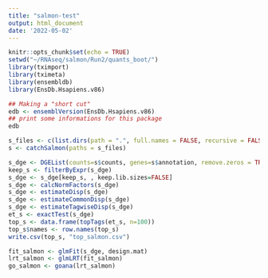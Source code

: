 ```yaml
---
title: "salmon-test"
output: html_document
date: '2022-05-02'
---
```


```r
knitr::opts_chunk$set(echo = TRUE)
setwd("~/RNAseq/salmon/Run2/quants_boot/")
library(tximport)
library(tximeta)
library(ensembldb)
library(EnsDb.Hsapiens.v86)

## Making a "short cut"
edb <- ensemblVersion(EnsDb.Hsapiens.v86)
## print some informations for this package
edb
```

```r
s_files <- c(list.dirs(path = ".", full.names = FALSE, recursive = FALSE))
s <- catchSalmon(paths = s_files)

```

```r
s_dge <- DGEList(counts=s$counts, genes=s$annotation, remove.zeros = TRUE, group = new)
keep_s <- filterByExpr(s_dge)
s_dge <- s_dge[keep_s, , keep.lib.sizes=FALSE]
s_dge <- calcNormFactors(s_dge)
s_dge <- estimateDisp(s_dge)
s_dge <- estimateCommonDisp(s_dge)
s_dge <- estimateTagwiseDisp(s_dge)
et_s <- exactTest(s_dge)
top_s <- data.frame(topTags(et_s, n=100))
top_s$names <- row.names(top_s)
write.csv(top_s, "top_salmon.csv")
```

```r
fit_salmon <- glmFit(s_dge, design.mat)
lrt_salmon <- glmLRT(fit_salmon)
go_salmon <- goana(lrt_salmon)
```


